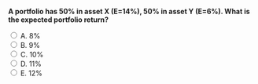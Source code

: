 ::: {.question-block}

<form onsubmit="event.preventDefault(); checkAnswer('module5_mcq_q64')" data-correct-answer="C">
<strong style="display: block;">A portfolio has 50% in asset X (E=14%), 50% in asset Y (E=6%). What is the expected portfolio return?</strong>

<label><input type="radio" name="module5_mcq_q64" value="A"> A. 8%</label><br>
<label><input type="radio" name="module5_mcq_q64" value="B"> B. 9%</label><br>
<label><input type="radio" name="module5_mcq_q64" value="C"> C. 10%</label><br>
<label><input type="radio" name="module5_mcq_q64" value="D"> D. 11%</label><br>
<label><input type="radio" name="module5_mcq_q64" value="E"> E. 12%</label><br>
</form>

<div id="feedback-module5_mcq_q64" class="feedback" data-status="" style="display:none;">
✅ Correct: C. E[R] = 0.5×14 + 0.5×6 = 7 + 3 = 10%.
</div>

:::
